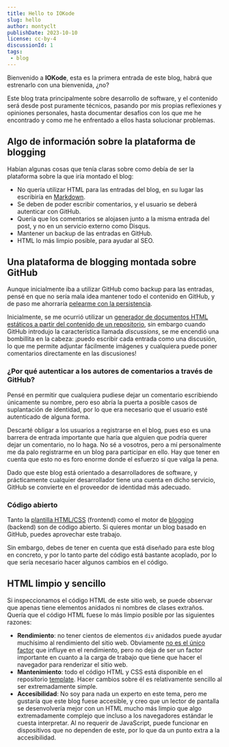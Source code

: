 ---
title: Hello to IOKode
slug: hello
author: montyclt
publishDate: 2023-10-10
license: cc-by-4
discussionId: 1
tags:
 - blog
---

Bienvenido a **IOKode**, esta es la primera entrada de este blog, habrá que estrenarlo con una bienvenida, ¿no?

Este blog trata principalmente sobre desarrollo de software, y el contenido será desde post puramente técnicos, pasando por mis propias reflexiones y opiniones personales, hasta documentar desafíos con los que me he encontrado y como me he enfrentado a ellos hasta solucionar problemas.

## Algo de información sobre la plataforma de blogging
Habían algunas cosas que tenía claras sobre como debía de ser la plataforma sobre la que iría montado el blog:

- No quería utilizar HTML para las entradas del blog, en su lugar las escribiría en [Markdown](https://daringfireball.net/projects/markdown/).
- Se deben de poder escribir comentarios, y el usuario se deberá autenticar con GitHub.
- Quería que los comentarios se alojasen junto a la misma entrada del post, y no en un servicio externo como Disqus.
- Mantener un backup de las entradas en GitHub.
- HTML lo más limpio posible, para ayudar al SEO.

## Una plataforma de blogging montada sobre GitHub
Aunque inicialmente iba a utilizar GitHub como backup para las entradas, pensé en que no sería mala idea mantener todo el contenido en GitHub, y de paso me ahorraría [pelearme con la persistencia](https://iokode.blog/post/2022/por-que-usar-una-base-de-datos).

Inicialmente, se me ocurrió utilizar un [generador de documentos HTML estáticos a partir del contenido de un repositorio](https://jekyllrb.com/), sin embargo cuando GitHub introdujo la característica llamada _discussions_, se me encendió una bombillita en la cabeza: ¡puedo escribir cada entrada como una discusión, lo que me permite adjuntar fácilmente imágenes y cualquiera puede poner comentarios directamente en las discusiones!

### ¿Por qué autenticar a los autores de comentarios a través de GitHub?
Pensé en permitir que cualquiera pudiese dejar un comentario escribiendo únicamente su nombre, pero eso abría la puerta a posible casos de suplantación de identidad, por lo que era necesario que el usuario esté autenticado de alguna forma.

Descarté obligar a los usuarios a registrarse en el blog, pues eso es una barrera de entrada importante que haría que alguien que podría querer dejar un comentario, no lo haga. No sé a vosotros, pero a mí personalmente me da palo registrarme en un blog para participar en ello. Hay que tener en cuenta que esto no es foro enorme donde el esfuerzo sí que valga la pena.

Dado que este blog está orientado a desarrolladores de software, y prácticamente cualquier desarrollador tiene una cuenta en dicho servicio, GitHub se convierte en el proveedor de identidad más adecuado.

### Código abierto
Tanto la [plantilla HTML/CSS](https://github.com/iokode/template) (frontend) como el motor de [blogging](https://github.com/iokode/butterfly) (backend) son de código abierto. Si quieres montar un blog basado en GitHub, puedes aprovechar este trabajo.

Sin embargo, debes de tener en cuenta que está diseñado para este blog en concreto, y por lo tanto parte del código está bastante acoplado, por lo que sería necesario hacer algunos cambios en el código.

## HTML limpio y sencillo
Si inspeccionamos el código HTML de este sitio web, se puede observar que apenas tiene elementos anidados ni nombres de clases extraños. Quería que el código HTML fuese lo más limpio posible por las siguientes razones:
- **Rendimiento**: no tener cientos de elementos `div` anidados puede ayudar muchísimo al rendimiento del sitio web. Obviamente [no es el único factor](https://github.com/iokode/butterfly/issues/1) que influye en el rendimiento, pero no deja de ser un factor importante en cuanto a la carga de trabajo que tiene que hacer el navegador para renderizar el sitio web.
- **Mantenimiento**: todo el código HTML y CSS está disponible en el repositorio [template](https://github.com/iokode/template). Hacer cambios sobre él es relativamente sencillo al ser extremadamente simple.
- **Accesibilidad**: No soy para nada un experto en este tema, pero me gustaría que este blog fuese accesible, y creo que un lector de pantalla se desenvolvería mejor con un HTML mucho más limpio que algo extremadamente complejo que incluso a los navegadores estándar le cuesta interpretar. Al no requerir de JavaScript, puede funcionar en dispositivos que no dependen de este, por lo que da un punto extra a la accesibilidad.
